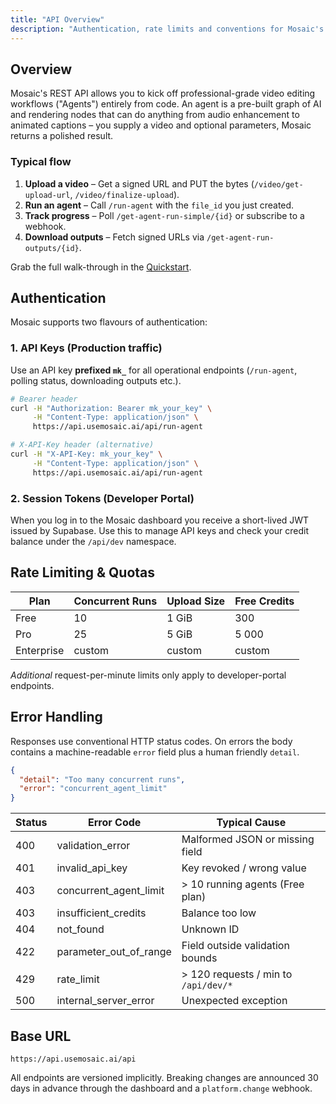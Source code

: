 ```yaml
---
title: "API Overview"
description: "Authentication, rate limits and conventions for Mosaic's REST API."
---
```


## Overview

Mosaic's REST API allows you to kick off professional-grade video editing workflows ("Agents") entirely from code. An agent is a pre-built graph of AI and rendering nodes that can do anything from audio enhancement to animated captions – you supply a video and optional parameters, Mosaic returns a polished result.

### Typical flow

1. **Upload a video** – Get a signed URL and PUT the bytes (`/video/get-upload-url`, `/video/finalize-upload`).
2. **Run an agent** – Call `/run-agent` with the `file_id` you just created.
3. **Track progress** – Poll `/get-agent-run-simple/{id}` or subscribe to a webhook.
4. **Download outputs** – Fetch signed URLs via `/get-agent-run-outputs/{id}`.

Grab the full walk-through in the [Quickstart](/quickstart).

## Authentication

Mosaic supports two flavours of authentication:

### 1. API Keys (Production traffic)

Use an API key **prefixed `mk_`** for all operational endpoints (`/run-agent`, polling status, downloading outputs etc.).

```bash
# Bearer header
curl -H "Authorization: Bearer mk_your_key" \
     -H "Content-Type: application/json" \
     https://api.usemosaic.ai/api/run-agent

# X-API-Key header (alternative)
curl -H "X-API-Key: mk_your_key" \
     -H "Content-Type: application/json" \
     https://api.usemosaic.ai/api/run-agent
```

### 2. Session Tokens (Developer Portal)

When you log in to the Mosaic dashboard you receive a short-lived JWT issued by Supabase. Use this to manage API keys and check your credit balance under the `/api/dev` namespace.

## Rate Limiting & Quotas

| Plan | Concurrent Runs | Upload Size | Free Credits |
| --- | --- | --- | --- |
| Free | 10 | 1 GiB | 300 |
| Pro | 25 | 5 GiB | 5 000 |
| Enterprise | custom | custom | custom |

*Additional* request-per-minute limits only apply to developer-portal endpoints.

## Error Handling

Responses use conventional HTTP status codes. On errors the body contains a machine-readable `error` field plus a human friendly `detail`.

```json
{
  "detail": "Too many concurrent runs",
  "error": "concurrent_agent_limit"
}
```

| Status | Error Code | Typical Cause |
| --- | --- | --- |
| 400 | validation_error | Malformed JSON or missing field |
| 401 | invalid_api_key | Key revoked / wrong value |
| 403 | concurrent_agent_limit | > 10 running agents (Free plan) |
| 403 | insufficient_credits | Balance too low |
| 404 | not_found | Unknown ID |
| 422 | parameter_out_of_range | Field outside validation bounds |
| 429 | rate_limit | > 120 requests / min to `/api/dev/*` |
| 500 | internal_server_error | Unexpected exception |

## Base URL

```text
https://api.usemosaic.ai/api
```

All endpoints are versioned implicitly. Breaking changes are announced 30 days in advance through the dashboard and a `platform.change` webhook.
